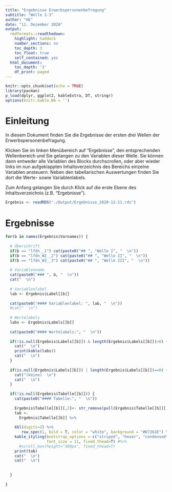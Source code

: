 ```yaml
---
title: "Ergebnisse Erwerbspersonenbefragung"
subtitle: "Welle 1-3"
author: "HE"
date: "11. Dezember 2020"
output:
  rmdformats::readthedown:
    highlight: haddock
    number_sections: no
    toc_depth: 3
    toc_float: true
    self_contained: yes
  html_document:
    toc_depth: '3'
    df_print: paged
---
```


```r
knitr::opts_chunk$set(echo = TRUE)
library(pacman)
p_load(dplyr, ggplot2, kableExtra, DT, stringr)
options(knitr.kable.NA = '')
```

# Einleitung

In diesem Dokument finden Sie die Ergebnisse der ersten drei Wellen der Erwerbspersonenbefragung. 

Klicken Sie im linken Menübereich auf "Ergebnisse", den entsprechenden Wellenbereich und Sie gelangen zu den Variablen dieser Welle. Sie können dann entweder alle Variablen des Blocks durchscrollen, oder aber wieder links im nun aufgeklappten Inhaltsverzeichnis des Bereichs einzelne Variablen ansteuern. Neben den tabellarischen Auswertungen finden Sie dort die Werte- sowie Variablenlabels.  

Zum Anfang gelangen Sie durch Klick auf die erste Ebene des Inhaltsverzeichnis (z.B. "Ergebnisse"). 

```r

Ergebnis <- readRDS("./Output/Ergebnisse_2020-12-11.rds")

```

# Ergebnisse


```r

for(b in names(Ergebnis$Varnames)) {
  
  # Überschrift
  if(b == "lfdn__1") cat(paste0("## ", "Welle I", "  \n"))
  if(b == "lfdn_W2__2") cat(paste0("## ", "Welle II", "  \n"))
  if(b == "lfdn_W3__3") cat(paste0("## ", "Welle III", "  \n"))
  
  # Variablenname
  cat(paste0("### ", b, "  \n"))
  cat("  \n")
  
  # Variablenlabel
  lab <- Ergebnis$Label[[b]] 
  
  cat(paste0("#### Variablenlabel: ", lab, "  \n"))
  #cat("  \n")
  
  # Wertelabels
  labs <- Ergebnis$Labels[[b]] 
  
  cat(paste0("#### Wertelabels:", "  \n"))
  
  if(!is.null(Ergebnis$Labels[[b]]) & length(Ergebnis$Labels[[b]])>0) {
    cat("  \n")  
    print(kable(labs))
    cat("  \n") 
  }
  
  if(is.null(Ergebnis$Labels[[b]]) | length(Ergebnis$Labels[[b]])==0) {
    cat("(keine)  \n") 
    cat("  \n") 
  }
  
  if(!is.null(Ergebnis$Tabelle[[b]])) {
    cat(paste0("#### Tabelle:", "  \n"))
    
    Ergebnis$Tabelle[[b]][,2]<- str_remove(pull(Ergebnis$Tabelle[[b]][,2]), "\\(.\\) ")
    tab <- 
      Ergebnis$Tabelle[[b]] %>%
  
    kbl(digits=2) %>%
       row_spec(1, bold = T, color = "white", background = "#D7261E") %>%
    kable_styling(bootstrap_options = c("striped", "hover", "condensed"), 
                  font_size = 11, fixed_thead=T) #%>%
      #scroll_box(height="500px", fixed_thead=T)  
    print(tab)
    cat("  \n")  
    cat("  \n") 
    
   
  }
  
}

```


